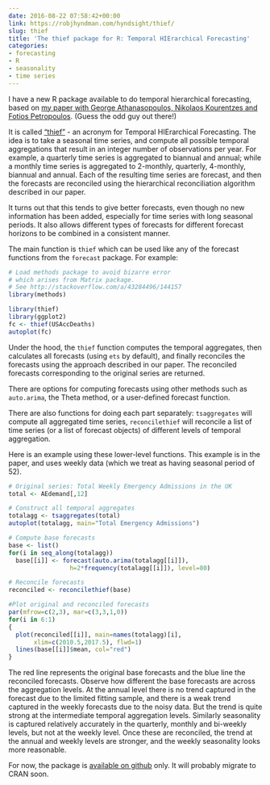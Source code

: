 ```yaml
---
date: 2016-08-22 07:58:42+00:00
link: https://robjhyndman.com/hyndsight/thief/
slug: thief
title: 'The thief package for R: Temporal HIErarchical Forecasting'
categories:
- forecasting
- R
- seasonality
- time series
---
```


I have a new R package available to do temporal hierarchical forecasting, based on [my paper with George Athanasopoulos, Nikolaos Kourentzes and Fotios Petropoulos](/publications/temporal-hierarchies/). (Guess the odd guy out there!)

It is called ["thief"](http://github.com/robjhyndman/thief) - an acronym for Temporal HIErarchical Forecasting. The idea is to take a seasonal time series, and compute all possible temporal aggregations that result in an integer number of observations per year. For example, a quarterly time series is aggregated to biannual and annual; while a monthly time series is aggregated to 2-monthly, quarterly, 4-monthly, biannual and annual. Each of the resulting time series are forecast, and then the forecasts are reconciled using the hierarchical reconciliation algorithm described in our paper.

It turns out that this tends to give better forecasts, even though no new information has been added, especially for time series with long seasonal periods. It also allows different types of forecasts for different forecast horizons to be combined in a consistent manner.

<!-- more -->

The main function is `thief` which can be used like any of the forecast functions from the `forecast` package. For example:

```r
# Load methods package to avoid bizarre error
# which arises from Matrix package.
# See http://stackoverflow.com/a/43284496/144157
library(methods)
```

```r
library(thief)
library(ggplot2)
fc <- thief(USAccDeaths)
autoplot(fc)
```

Under the hood, the `thief` function computes the temporal aggregates, then calculates all forecasts (using `ets` by default), and finally reconciles the forecasts using the approach described in our paper. The reconciled forecasts corresponding to the original series are returned.

There are options for computing forecasts using other methods such as `auto.arima`, the Theta method, or a user-defined forecast function.

There are also functions for doing each part separately: `tsaggregates` will compute all aggregated time series, `reconcilethief` will reconcile a list of time series (or a list of forecast objects) of different levels of temporal aggregation.

Here is an example using these lower-level functions. This example is in the paper, and uses weekly data (which we treat as having seasonal period of 52).

```r
# Original series: Total Weekly Emergency Admissions in the UK
total <- AEdemand[,12]

# Construct all temporal aggregates
totalagg <- tsaggregates(total)
autoplot(totalagg, main="Total Emergency Admissions")

# Compute base forecasts
base <- list()
for(i in seq_along(totalagg))
  base[[i]] <- forecast(auto.arima(totalagg[[i]]),
                 h=2*frequency(totalagg[[i]]), level=80)

# Reconcile forecasts
reconciled <- reconcilethief(base)

#Plot original and reconciled forecasts
par(mfrow=c(2,3), mar=c(3,3,1,0))
for(i in 6:1)
{
  plot(reconciled[[i]], main=names(totalagg)[i],
       xlim=c(2010.5,2017.5), flwd=1)
  lines(base[[i]]$mean, col="red")
}
```

The red line represents the original base forecasts and the blue line the reconciled forecasts. Observe how different the base forecasts are across the aggregation levels. At the annual level there is no trend captured in the forecast due to the limited fitting sample, and there is a weak trend captured in the weekly forecasts due to the noisy data. But the trend is quite strong at the intermediate temporal aggregation levels.  Similarly seasonality is captured relatively accurately in the quarterly, monthly and bi-weekly levels, but not at the weekly level. Once these are reconciled, the trend at the annual and weekly levels are stronger, and the weekly seasonality looks more reasonable.

For now, the package is [available on github](http://github.com/robjhyndman/thief) only. It will probably migrate to CRAN soon.
